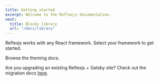 ```yaml
---
title: Getting started
excerpt: Welcome to the Reflexjs documentation.
next:
  title: Blocks library
  url: "/docs/library"
---
```


Reflexjs works with any React framework. Select your framework to get started.

<div display="grid" col="1|2|3" my="8" gap="4" w="full">
  <LinkedCard href="/docs/nextjs" icon="nextjs" title="Next.js" color="#111" />
  <LinkedCard
    href="/docs/gatsby"
    icon="gatsby"
    title="Gatsby"
    color="#663399"
  />
  <LinkedCard
    href="/docs/react"
    icon="react"
    title="Create React App"
    color="#61DAFB"
  />
</div>

Browse the <Link href="/theming/style-props" passHref><a>theming docs</a></Link>.

<Callout>

Are you upgrading an existing Reflexjs + Gatsby site? Check out the migration docs [here](/gatsby/upgrading).

</Callout>
